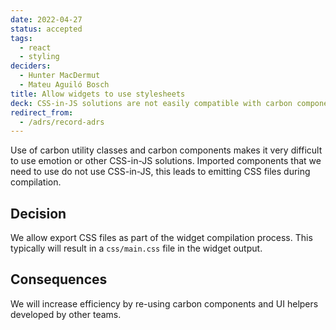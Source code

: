```yaml
---
date: 2022-04-27
status: accepted
tags:
  - react
  - styling
deciders:
  - Hunter MacDermut
  - Mateu Aguiló Bosch
title: Allow widgets to use stylesheets
deck: CSS-in-JS solutions are not easily compatible with carbon components.
redirect_from:
  - /adrs/record-adrs
---
```


Use of carbon utility classes and carbon components makes it very difficult to use emotion or other CSS-in-JS solutions. Imported components that we need to use do not use CSS-in-JS, this leads to emitting CSS files during compilation.

## Decision

We allow export CSS files as part of the widget compilation process. This typically will result in a `css/main.css` file in the widget output.

## Consequences

We will increase efficiency by re-using carbon components and UI helpers developed by other teams.
